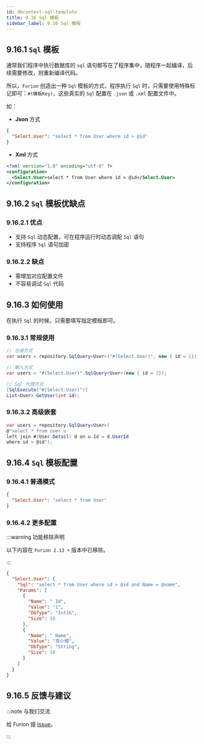 ```yaml
---
id: dbcontext-sql-template
title: 9.16 Sql 模板
sidebar_label: 9.16 Sql 模板
---
```


## 9.16.1 `Sql` 模板

通常我们程序中执行数据库的 `sql` 语句都写在了程序集中，随程序一起编译，后续需要修改，则重新编译代码。

所以，`Furion` 创造出一种 `Sql` 模板的方式，程序执行 `Sql` 时，只需要使用特殊标记即可：`#(模板Key)`，这些真实的 `Sql` 配置在 `.json` 或 `.xml` 配置文件中。

如：

- **Json** 方式

```json showLineNumbers 
{
  "Select.User": "select * from User where id > @id"
}
```

- **Xml** 方式

```xml
<?xml version="1.0" encoding="utf-8" ?>
<configuration>
  <Select.User>select * from User where id > @id</Select.User>
</configuration>
```

## 9.16.2 `Sql` 模板优缺点

### 9.16.2.1 优点

- 支持 `Sql` 动态配置，可在程序运行时动态调配 `Sql` 语句
- 支持程序 `Sql` 语句加密

### 9.16.2.2 缺点

- 需增加对应配置文件
- 不容易调试 `Sql` 代码

## 9.16.3 如何使用

在执行 `Sql` 的时候，只需要填写指定模板即可。

### 9.16.3.1 常规使用

```cs showLineNumbers 
// 仓储方式
var users = repository.SqlQuery<User>("#(Select.User)", new { id = 1});

// 懒人方式
var users = "#(Select.User)".SqlQuery<User>(new { id = 1});

// Sql 代理方式
[SqlExecute("#(Select.User)")]
List<User> GetUser(int id);
```

### 9.16.3.2 高级嵌套

```cs showLineNumbers 
var users = repository.SqlQuery<User>(
@"select * from user u
left join #(User.Detail) d on u.Id = d.UserId
where id > @id");
```

## 9.16.4 `Sql` 模板配置

### 9.16.4.1 普通模式

```json showLineNumbers 
{
  "Select.User": "select * from User"
}
```

### 9.16.4.2 更多配置

:::warning 功能移除声明

以下内容在 `Furion 2.13 +` 版本中已移除。

:::

```json showLineNumbers 
{
  "Select.User": {
    "Sql": "select * from User where id > @id and Name = @name",
    "Params": [
      {
        "Name": " Id",
        "Value": "1",
        "DbType": "Int16",
        "Size": 10
      },
      {
        "Name": " Name",
        "Value": "百小僧",
        "DbType": "String",
        "Size": 10
      }
    ]
  }
}
```

## 9.16.5 反馈与建议

:::note 与我们交流

给 Furion 提 [Issue](https://gitee.com/dotnetchina/Furion/issues/new?issue)。

:::
